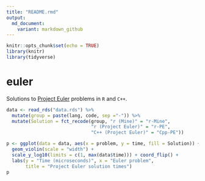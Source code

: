 ```yaml
---
title: "README.rmd"
output:
  md_document:
    variant: markdown_github
---
```


```r
knitr::opts_chunk$set(echo = TRUE)
library(knitr)
library(tidyverse)
```

# euler

Solutions to [Project Euler](www.projecteuler.net) problems in <code>R</code> and <code>C++</code>.

```r
data <- read_rds("data.rds") %>% 
  mutate(group = paste(lang, code, sep ="-")) %>%
  mutate(Solution = fct_recode(group, "r (Mine)" = "r-Mine",
                               "r (Project Euler)" = "r-PE",
                               "C++ (Project Euler)" = "Cpp-PE"))

p <- ggplot(data = data, aes(x = problem, y = time, fill = Solution)) +
  geom_violin(scale = "width") + 
  scale_y_log10(limits = c(1, max(data$time))) + coord_flip() + 
  labs(y = "Time (microseconds)", x = "Euler problem",
       title = "Project Euler solution times")
p

```

